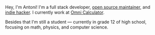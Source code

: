 

Hey, I'm Antoni! I'm a full stack developer, [open source maintainer](https://github.com/xxczaki), and [indie hacker](https://parsify.app). I currently work at [Omni Calculator](https://omnicalculator.com).

Besides that I'm still a student &mdash; currently in grade 12 of high school, focusing on math, physics, and computer science.

<HomeButtons/>
